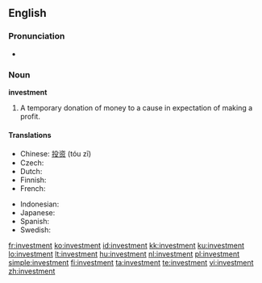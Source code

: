 ==English==
{{wikipedia}}

===Pronunciation===
* {{audio|en-us-investment.ogg|Audio (US)}}

===Noun===
'''investment'''

# A temporary donation of money to a cause in expectation of making a profit.

====Translations====
{{trans-top|temporary donation of money}}
* Chinese: [[投资]] (tóu zī)
* Czech: {{t-|cs|investice|f}}
* Dutch: {{t|nl|investering}}
* Finnish: {{t|fi|sijoitus}}
* French: {{t+|fr|investissement}}
{{trans-mid}}
* Indonesian: {{t|id|investasi|xs=Indonesian}}
* Japanese: {{t-|ja|投資|tr=tōshi|sc=Jpan}}
* Spanish: {{t-|es|inversión|f}}
* Swedish: {{t|sv|investering}}
{{trans-bottom}}

[[fr:investment]]
[[ko:investment]]
[[id:investment]]
[[kk:investment]]
[[ku:investment]]
[[lo:investment]]
[[lt:investment]]
[[hu:investment]]
[[nl:investment]]
[[pl:investment]]
[[simple:investment]]
[[fi:investment]]
[[ta:investment]]
[[te:investment]]
[[vi:investment]]
[[zh:investment]]